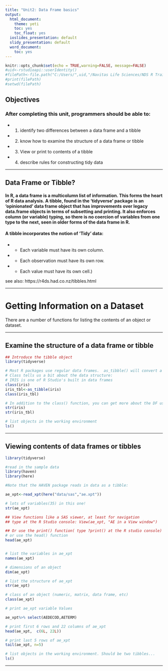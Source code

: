 ```yaml
---
title: "Unit2: Data Frame basics"
output:
  html_document:
    theme: yeti
    toc: yes
    toc_float: yes
  ioslides_presentation: default
  slidy_presentation: default
  word_document:
    toc: yes
---
```





```r
knitr::opts_chunk$set(echo = TRUE,warning=FALSE, message=FALSE)
#uid<-rstudioapi::userIdentity()
#filePath<-file.path("C:/Users/",uid,"/Navitas Life Sciences/NDS R Training - Documents/General/Curriculum", #fsep='/')
#print(filePath)
#setwd(filePath)

```

## Objectives

### After completing this unit, programmers should be able to:

- (1)  identify two differences between a data frame and a tibble
- (2)  know how to examine the structure of a data frame or tibble
- (3)  View or print to contents of a tibble
- (4)  describe rules for constructing tidy data


***

## Data Frame or Tibble?

#### In R, a data frame is a multicolumn list of information. This forms the heart of R data analysis.   A tibble, found in the 'tidyverse' package is an 'opinionated' data frame object that has improvements over legacy data.frame objects in terms of subsetting and printing. It also enforces column (or variable) typing, so there is no coercion of variables from one type to the next, seen in older forms of the data frame in R. 

#### A tibble incorporates the notion of 'Tidy' data: 

- - Each variable must have its own column.
- - Each observation must have its own row.
- - Each value must have its own cell.)

see also: https://r4ds.had.co.nz/tibbles.html

***
# Getting Information on a Dataset
There are a number of functions for listing the contents of an object or dataset.




***

## Examine the structure of a data frame or tibble

```r
## Introduce the tibble object
library(tidyverse)

# Most R packages use regular data frames.  as_tibble() will convert a data frame to a tibble.
# Class tells us a bit about the data structure:
# IRIS is one of R Studio's built in data frames
class(iris)
iris_tbl<-as_tibble(iris)  
class(iris_tbl)  

# In addition to the class() function, you can get more about the DF using the str() function
str(iris)
str(iris_tbl)

# list objects in the working environment
ls()

```
***

## Viewing contents of data frames or tibbles

```r
library(tidyverse)

#read in the sample data
library(haven)
library(here)

#Note that the HAVEN package reads in data as a tibble:

ae_xpt<-read_xpt(here("data/sas","ae.xpt"))

# lots of variables(35) in this one!
str(ae_xpt)

## View functions like a SAS viewer, at least for navigation
## type at the R Studio console: View(ae_xpt, "AE in a View window")

## Or use the print() function( type ?print() at the R studio console)
# or use the head() function
head(ae_xpt)


# list the variables in ae_xpt
names(ae_xpt)

# dimensions of an object
dim(ae_xpt)

# list the structure of ae_xpt
str(ae_xpt)

# class of an object (numeric, matrix, data frame, etc)
class(ae_xpt)

# print ae_xpt variable Values 

ae_xpt%>% select(AEDECOD,AETERM)

# print first 6 rows and 22 columns of ae_xpt
head(ae_xpt,  c(6L, 22L))

# print last 5 rows of ae_xpt
tail(ae_xpt, n=5)

# list objects in the working environment. Should be two tibbles...
ls()


```
***


